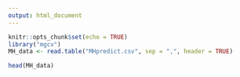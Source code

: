 ```yaml
---
output: html_document
---
```

\newpage
```r
knitr::opts_chunk$set(echo = TRUE)
library("mgcv")
MH_data <- read.table("MHpredict.csv", sep = ",", header = TRUE)
```

```r
head(MH_data)
```
